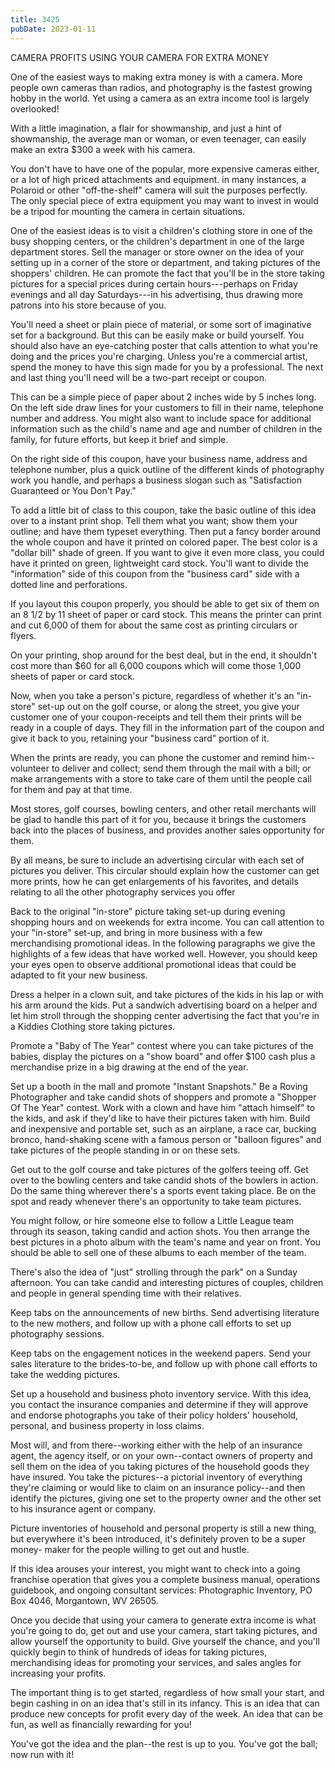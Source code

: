 ```yaml
---
title: 3425
pubDate: 2023-01-11
---
```


CAMERA PROFITS USING YOUR CAMERA FOR EXTRA MONEY

One of the easiest ways to making extra money is with a camera.
More people own cameras than radios, and photography is the
fastest growing hobby in the world. Yet using a camera as an
extra income tool is largely overlooked!

With a little imagination, a flair for showmanship, and just a
hint of showmanship, the average man or woman, or even teenager,
can easily make an extra $300 a week with his camera.

You don't have to have one of the popular, more expensive cameras
either, or a lot of high priced attachments and equipment. in
many instances, a Polaroid or other "off-the-shelf" camera will
suit the purposes perfectly. The only special piece of extra
equipment you may want to invest in would be a tripod for
mounting the camera in certain situations.

One of the easiest ideas is to visit a children's clothing store
in one of the busy shopping centers, or the children's department
in one of the large department stores. Sell the manager or store
owner on the idea of your setting up in a corner of the store or
department, and taking pictures of the shoppers' children. He can
promote the fact that you'll be in the store taking pictures for
a special prices during certain hours---perhaps on Friday
evenings and all day Saturdays---in his advertising, thus drawing
more patrons into his store because of you.

You'll need a sheet or plain piece of material, or some sort of
imaginative set for a background. But this can be easily make or
build yourself. You should also have an eye-catching poster that
calls attention to what you're doing and the prices you're
charging. Unless you're a commercial artist, spend the money to
have this sign made for you by a professional. The next and last
thing you'll need will be a two-part receipt or coupon.

This can be a simple piece of paper about 2 inches wide by 5
inches long. On the left side draw lines for your customers to
fill in their name, telephone number and address. You might also
want to include space for additional information such as the
child's name and age and number of children in the family, for
future efforts, but keep it brief and simple.

On the right side of this coupon, have your business name,
address and telephone number, plus a quick outline of the
different kinds of photography work you handle, and perhaps a
business slogan such as "Satisfaction Guaranteed or You Don't
Pay."

To add a little bit of class to this coupon, take the basic
outline of this idea over to a instant print shop. Tell them what
you want; show them your outline; and have them typeset
everything. Then put a fancy border around the whole coupon and
have it printed on colored paper. The best color is a "dollar
bill" shade of green. If you want to give it even more class, you
could have it printed on green, lightweight card stock. You'll
want to divide the "information" side of this coupon from the
"business card" side with a dotted line and perforations.

If you layout this coupon properly, you should be able to get six
of them on an 8 1/2 by 11 sheet of paper or card stock. This
means the printer can print and cut 6,000 of them for about the
same cost as printing circulars or flyers.

On your printing, shop around for the best deal, but in the end,
it shouldn't cost more than $60 for all 6,000 coupons which will
come those 1,000 sheets of paper or card stock.

Now, when you take a person's picture, regardless of whether it's
an "in-store" set-up out on the golf course, or along the street,
you give your customer one of your coupon-receipts and tell them
their prints will be ready in a couple of days. They fill in the
information part of the coupon and give it back to you, retaining
your "business card" portion of it.

When the prints are ready, you can phone the customer and remind
him--volunteer to deliver and collect; send them through the mail
with a bill; or make arrangements with a store to take care of
them until the people call for them and pay at that time.

Most stores, golf courses, bowling centers, and other retail
merchants will be glad to handle this part of it for you, because
it brings the customers back into the places of business, and
provides another sales opportunity for them.

By all means, be sure to include an advertising circular with
each set of pictures you deliver. This circular should explain
how the customer can get more prints, how he can get enlargements
of his favorites, and details relating to all the other
photography services you offer

Back to the original "in-store" picture taking set-up during
evening shopping hours and on weekends  for extra income. You can
call attention to your "in-store" set-up, and bring in more
business with a few merchandising promotional ideas. In the
following paragraphs we give the highlights of a few ideas that
have worked well. However, you should keep your eyes open to
observe additional promotional ideas that could be adapted to fit
your new business.

Dress a helper in a clown suit, and take pictures of the kids in
his lap or with his arm around the kids. Put a sandwich
advertising board on a helper and let him stroll through the
shopping center advertising the fact that you're in  a Kiddies
Clothing store taking pictures.

Promote a "Baby of The Year" contest where you can take pictures
of the babies, display the pictures on a "show board" and offer
$100 cash plus a merchandise prize in a big drawing at the end of
the year.

Set up a booth in the mall and promote "Instant Snapshots." Be a
Roving Photographer and take candid shots of shoppers and promote
a "Shopper Of The Year" contest. Work with a clown and have him
"attach himself" to the kids, and ask if they'd like to have
their pictures taken with him. Build and inexpensive and portable
set, such as an airplane, a race car, bucking bronco,
hand-shaking scene with a famous person or "balloon figures" and
take pictures of the people standing in or on these sets.

Get out to the golf course and take pictures of the golfers
teeing off. Get over to the bowling centers and take candid shots
of the bowlers in action. Do the same thing wherever there's a
sports event taking place. Be on the spot and ready whenever
there's an opportunity to take team pictures.

You might follow, or hire someone else to follow a Little League
team through its season, taking candid and action shots. You then
arrange the best pictures in a photo album with the team's name
and year on front. You should be able to sell one of these albums
to each member of the team.

There's also the idea of "just" strolling through the park" on a
Sunday afternoon. You can take candid and interesting pictures of
couples, children and people in general spending time with their
relatives.

Keep tabs on the announcements of new births. Send advertising
literature to the new mothers, and follow up with a phone call
efforts to set up photography sessions.

Keep tabs on the engagement notices in the weekend papers. Send
your sales literature to the brides-to-be, and follow up with
phone call efforts to take the wedding pictures.

Set up a household and business photo inventory service. With
this idea, you contact the insurance companies and determine if
they will approve and endorse photographs you take of their
policy holders' household, personal, and business property in
loss claims.

Most will, and from there--working either with the help of an
insurance agent, the agency itself, or on your own--contact
owners of property and sell them on the idea of you taking
pictures of the household goods they have insured. You take the
pictures--a pictorial inventory of everything they're claiming or
would like to claim on an insurance policy--and then identify the
pictures, giving one set to the property owner and the other set
to his insurance agent or company.

Picture inventories of household and personal property is still a
new thing, but everywhere it's been introduced, it's definitely
proven to be a super money- maker  for the people willing to get
out and hustle.

If this idea arouses your interest, you might want to check into
a going franchise operation that gives you a complete business
manual, operations guidebook, and ongoing consultant services:
Photographic Inventory, PO Box 4046, Morgantown, WV 26505.

Once you decide that using your camera to generate extra income
is what you're going to do, get out and use your camera, start
taking pictures, and allow yourself the opportunity to build.
Give yourself the chance, and you'll quickly begin to think of
hundreds of ideas for taking pictures, merchandising ideas for
promoting your services, and sales angles for increasing your
profits.

The important thing is to get started, regardless of how small
your start, and begin cashing in on an idea that's still in its
infancy. This is an idea that can produce new concepts for profit
every day of the week. An idea that can be fun, as well as
financially rewarding for you!

You've got the idea and the plan--the rest is up to you. You've
got the ball; now run with it!
